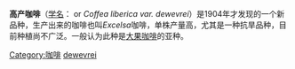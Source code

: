 {{unreferenced|time=2013-04-11T11:59:32+00:00}}
{{Speciesbox
| name = 高产咖啡
| image = 
| genus = Coffea
| species = dewevrei
| authority = De Wild. & T. Durand
|}}
'''高产咖啡'''（[[学名|学名]]：''{{lang|la|Coffea dewevrei}}'' or ''Coffea liberica var. dewevrei''）是1904年才发现的一个新品种，生产出来的咖啡也叫''Excelsa''咖啡，单株产量高，尤其是一种抗旱品种，目前种植尚不广泛。一般认为此种是[[大果咖啡|大果咖啡]]的亚种。

{{Portal|咖啡}}

{{Coffee}}
{{Taxonbar|from=Q39791158}}

[[Category:咖啡|Category:咖啡]]
[[Category:咖啡屬|dewevrei]]


{{Drink-stub}}